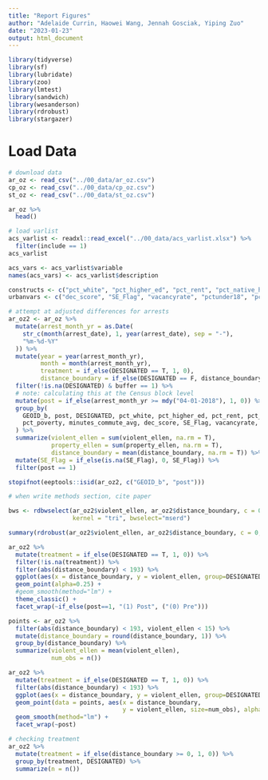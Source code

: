 ```yaml
---
title: "Report Figures"
author: "Adelaide Currin, Haowei Wang, Jennah Gosciak, Yiping Zuo"
date: "2023-01-23"
output: html_document
---
```


```r
library(tidyverse)
library(sf)
library(lubridate)
library(zoo)
library(lmtest)
library(sandwich)
library(wesanderson)
library(rdrobust)
library(stargazer)
```

# Load Data

```r
# download data
ar_oz <- read_csv("../00_data/ar_oz.csv")
cp_oz <- read_csv("../00_data/cp_oz.csv")
st_oz <- read_csv("../00_data/st_oz.csv")

ar_oz %>%
  head()
```
```r
# load varlist
acs_varlist <- readxl::read_excel("../00_data/acs_varlist.xlsx") %>%
  filter(include == 1)
acs_varlist

acs_vars <- acs_varlist$variable
names(acs_vars) <- acs_varlist$description

constructs <- c("pct_white", "pct_higher_ed", "pct_rent", "pct_native_hc_covered", "pct_poverty", "minutes_commute_avg")
urbanvars <- c("dec_score", "SE_Flag", "vacancyrate", "pctunder18", "pctover64")
```

```r
# attempt at adjusted differences for arrests
ar_oz2 <- ar_oz %>%
  mutate(arrest_month_yr = as.Date(
    str_c(month(arrest_date), 1, year(arrest_date), sep = "-"),
    "%m-%d-%Y"
  )) %>%
  mutate(year = year(arrest_month_yr),
         month = month(arrest_month_yr),
         treatment = if_else(DESIGNATED == T, 1, 0),
         distance_boundary = if_else(DESIGNATED == F, distance_boundary * -1, distance_boundary)) %>%
  filter(!is.na(DESIGNATED) & buffer == 1) %>%
  # note: calculating this at the Census block level
  mutate(post = if_else(arrest_month_yr >= mdy("04-01-2018"), 1, 0)) %>% 
  group_by(
    GEOID_b, post, DESIGNATED, pct_white, pct_higher_ed, pct_rent, pct_native_hc_covered,
    pct_poverty, minutes_commute_avg, dec_score, SE_Flag, vacancyrate, pctunder18, pctover64, buffer
  ) %>%
  summarize(violent_ellen = sum(violent_ellen, na.rm = T),
            property_ellen = sum(property_ellen, na.rm = T),
            distance_boundary = mean(distance_boundary, na.rm = T)) %>%
  mutate(SE_Flag = if_else(is.na(SE_Flag), 0, SE_Flag)) %>% 
  filter(post == 1)

stopifnot(eeptools::isid(ar_oz2, c("GEOID_b", "post")))

# when write methods section, cite paper
```

```r
bws <- rdbwselect(ar_oz2$violent_ellen, ar_oz2$distance_boundary, c = 0,
                  kernel = "tri", bwselect="mserd")

summary(rdrobust(ar_oz2$violent_ellen, ar_oz2$distance_boundary, c = 0, masspoints="adjust"))
```
```r
ar_oz2 %>% 
  mutate(treatment = if_else(DESIGNATED == T, 1, 0)) %>% 
  filter(!is.na(treatment)) %>% 
  filter(abs(distance_boundary) < 193) %>% 
  ggplot(aes(x = distance_boundary, y = violent_ellen, group=DESIGNATED, color=DESIGNATED)) +
  geom_point(alpha=0.25) +
  #geom_smooth(method="lm") +
  theme_classic() +
  facet_wrap(~if_else(post==1, "(1) Post", ("(0) Pre")))

points <- ar_oz2 %>% 
  filter(abs(distance_boundary) < 193, violent_ellen < 15) %>% 
  mutate(distance_boundary = round(distance_boundary, 1)) %>% 
  group_by(distance_boundary) %>% 
  summarize(violent_ellen = mean(violent_ellen),
            num_obs = n())

ar_oz2 %>% 
  mutate(treatment = if_else(DESIGNATED == T, 1, 0)) %>% 
  filter(abs(distance_boundary) < 193) %>% 
  ggplot(aes(x = distance_boundary, y = violent_ellen, group=DESIGNATED, color=DESIGNATED)) +
  geom_point(data = points, aes(x = distance_boundary,
                                y = violent_ellen, size=num_obs), alpha=.2, inherit.aes=F) +
  geom_smooth(method="lm") +
  facet_wrap(~post)

# checking treatment
ar_oz2 %>% 
  mutate(treatment = if_else(distance_boundary >= 0, 1, 0)) %>% 
  group_by(treatment, DESIGNATED) %>% 
  summarize(n = n())
```









